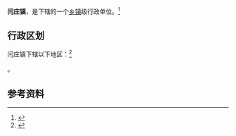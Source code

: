 {{中国乡级行政区|14/09/81/104/000}}

'''闫庄镇'''，是{{PRC admin/fullname|14/09/81/104/000|3}}下辖的一个[[乡镇|乡镇]]级行政单位。<ref>{{PRC admin/ref sgc|{{PRC admin/parent|14/09/81/104/000}}}}</ref>

== 行政区划 ==

闫庄镇下辖以下地区：<ref>{{PRC admin/ref sgc|14/09/81/104/000}}</ref>

{{PRC admin/children|14/09/81/104/000}}。

== 参考资料 ==

{{reflist}}

{{行政区划小作品}}
{{PRC admin/navcat|14/09/81/104/000}}